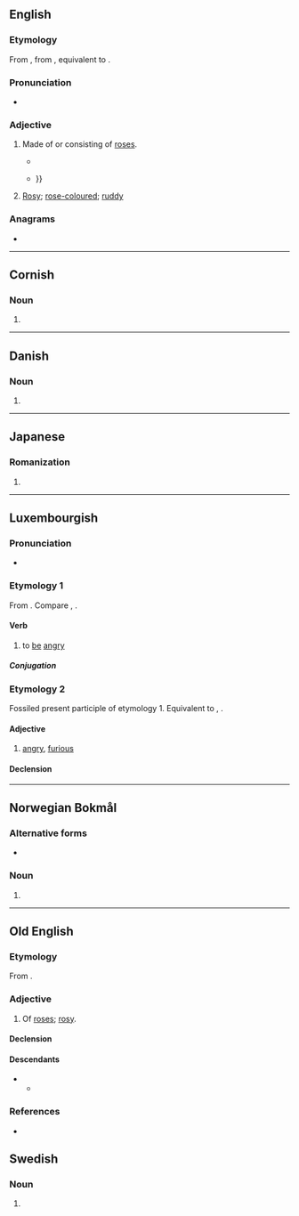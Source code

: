 {{also|Rosen}}
==English==

===Etymology===
From {{etyl|enm|en}} {{m|enm|rosen}}, from {{etyl|ang|en}} {{m|ang|rōsen||of roses; rosy}}, equivalent to {{suffix|rose|en|pos=adjective|lang=en}}.

===Pronunciation===
* {{rhymes|əʊzən|lang=en}}

===Adjective===
{{en-adj}}

# {{lb|en|obsolete|or|archaic}} Made of or consisting of [[rose]]s.
#* {{quote-text|year=1662|author=Alexander Petrie|title=A Compendious History of the Catholick Church|passage=In the year 1577. he confirmed the Fraternity of the Virgine Mary, and by Bull he gave Indulgences for a year unto all who would say a '''Rosen''' crown unto the Virgine, that is, if they would say five ''Paternosters'', and fifty ''Ave Maryas''.}}
#* {{quote-text|year=2002|author=Marsha Keith Schuchard|title=Restoring the Temple of Vision|passage=Prediction, the Image whereof is a Crowne with a Rose, or a '''Rosen''' Crown, with the letter F seated or planted upon the same ... a certaine English Prince, whose name should begin with F, as for example, Frederike {{...}}}}
# {{lb|en|obsolete|or|archaic}} [[rosy|Rosy]]; [[rose-coloured]]; [[ruddy]]

{{Webster 1913}}

===Anagrams===
* {{anagrams|en|Ensor|Neros|Norse|Roens|Rones|noser|oners|renos|senor|seron|señor|snore}}

----

==Cornish==

===Noun===
{{head|kw|singulative|g=f}}

# {{singulative of|ros||roses|lang=kw}}

----

==Danish==

===Noun===
{{head|da|noun form|g=c}}

# {{singular definite of|rose|lang=da}}

----

==Japanese==

===Romanization===
{{ja-romaji}}

# {{ja-romanization of|ろせん}}

----

==Luxembourgish==

===Pronunciation===
* {{IPA|/ˈʀoːzən/|lang=lb}}

===Etymology 1===
From {{inh|lb|gmh|rāsen}}. Compare {{cog|de|rasen}}, {{cog|nl|razen}}.

====Verb====
{{lb-verb||geroost|sinn}}

# to [[be]] [[angry]]

=====Conjugation=====
{{rfinfl|lb|verb}}

===Etymology 2===
Fossiled present participle of etymology 1. Equivalent to {{cog|de|rasend}}, {{cog|nl|razend}}.

====Adjective====
{{lb-adj}}

# [[angry]], [[furious]]

====Declension====
{{lb-decl-adj}}

----

==Norwegian Bokmål==

===Alternative forms===
* {{l|nb|rosa}}

===Noun===
{{head|nb|noun form|g=m|g2=f}}

# {{inflection of|rose||definite|m|s|lang=nb}}

----
==Old English==

===Etymology===
From {{af|ang|rōse|-en}}.

===Adjective===
{{ang-adj|head=rōsen}}

# Of [[rose]]s; [[rosy]].

====Declension====
{{ang-decl-adj|rōsen|short=1}}

====Descendants====
* {{desc|enm|rosen}}
** {{desc|en|rosen}}

===References===
* {{R:ang:BT|rósen|ref=025980}}

==Swedish==

===Noun===
{{head|sv|noun form}}

# {{sv-noun-form-def|ros}}